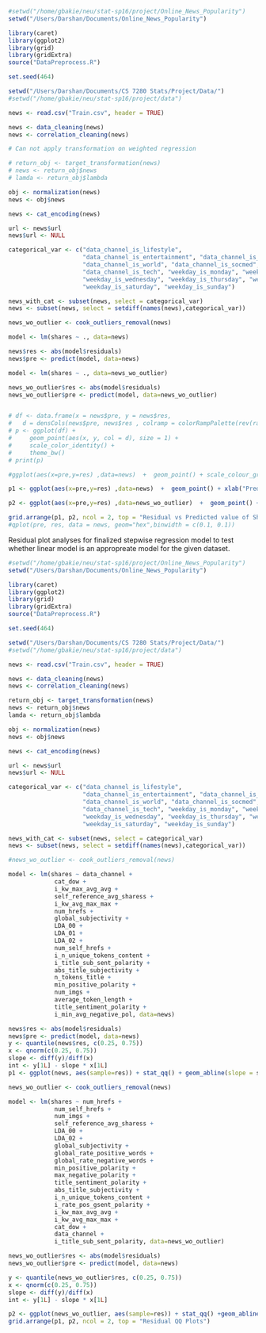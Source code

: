 ```r

#setwd("/home/gbakie/neu/stat-sp16/project/Online_News_Popularity")
setwd("/Users/Darshan/Documents/Online_News_Popularity")

library(caret)
library(ggplot2)
library(grid)
library(gridExtra)
source("DataPreprocess.R")

set.seed(464)

setwd("/Users/Darshan/Documents/CS 7280 Stats/Project/Data/")
#setwd("/home/gbakie/neu/stat-sp16/project/data")

news <- read.csv("Train.csv", header = TRUE)

news <- data_cleaning(news)
news <- correlation_cleaning(news)

# Can not apply transformation on weighted regression

# return_obj <- target_transformation(news)
# news <- return_obj$news
# lamda <- return_obj$lambda

obj <- normalization(news)
news <- obj$news

news <- cat_encoding(news)

url <- news$url
news$url <- NULL

categorical_var <- c("data_channel_is_lifestyle", 
                     "data_channel_is_entertainment", "data_channel_is_bus", 
                     "data_channel_is_world", "data_channel_is_socmed", 
                     "data_channel_is_tech", "weekday_is_monday", "weekday_is_tuesday", 
                     "weekday_is_wednesday", "weekday_is_thursday", "weekday_is_friday", 
                     "weekday_is_saturday", "weekday_is_sunday")

news_with_cat <- subset(news, select = categorical_var)
news <- subset(news, select = setdiff(names(news),categorical_var))

news_wo_outlier <- cook_outliers_removal(news)

model <- lm(shares ~ ., data=news)

news$res <- abs(model$residuals)
news$pre <- predict(model, data=news)

model <- lm(shares ~ ., data=news_wo_outlier)

news_wo_outlier$res <- abs(model$residuals)
news_wo_outlier$pre <- predict(model, data=news_wo_outlier)


# df <- data.frame(x = news$pre, y = news$res,
#   d = densCols(news$pre, news$res , colramp = colorRampPalette(rev(rainbow(10, end = 4/6)))))
# p <- ggplot(df) +
#     geom_point(aes(x, y, col = d), size = 1) +
#     scale_color_identity() +
#     theme_bw()
# print(p)

#ggplot(aes(x=pre,y=res) ,data=news)  +  geom_point() + scale_colour_gradient(limits=c(1, 5), #low="red")

p1 <- ggplot(aes(x=pre,y=res) ,data=news)  +  geom_point() + xlab("Predicted Number of Shares (With Outliers)") + ylab("abs(Residual)") + stat_binhex(bins = 75)  + geom_smooth(color = "red") + theme(axis.title=element_text(size=9,face="bold"))

p2 <- ggplot(aes(x=pre,y=res) ,data=news_wo_outlier)  +  geom_point() + xlab("Predicted Number of Shares (Without Outliers)") + ylab("abs(Residual)") + stat_binhex(bins = 75)  + geom_smooth(color = "red") + theme(axis.title=element_text(size=9,face="bold"))

grid.arrange(p1, p2, ncol = 2, top = "Residual vs Predicted value of Shares")
#qplot(pre, res, data = news, geom="hex",binwidth = c(0.1, 0.1))

```

Residual plot analyses for finalized stepwise regression model to test whether linear
model is an appropreate model for the given dataset.
```r

#setwd("/home/gbakie/neu/stat-sp16/project/Online_News_Popularity")
setwd("/Users/Darshan/Documents/Online_News_Popularity")

library(caret)
library(ggplot2)
library(grid)
library(gridExtra)
source("DataPreprocess.R")

set.seed(464)

setwd("/Users/Darshan/Documents/CS 7280 Stats/Project/Data/")
#setwd("/home/gbakie/neu/stat-sp16/project/data")

news <- read.csv("Train.csv", header = TRUE)

news <- data_cleaning(news)
news <- correlation_cleaning(news)

return_obj <- target_transformation(news)
news <- return_obj$news
lamda <- return_obj$lambda

obj <- normalization(news)
news <- obj$news

news <- cat_encoding(news)

url <- news$url
news$url <- NULL

categorical_var <- c("data_channel_is_lifestyle", 
                     "data_channel_is_entertainment", "data_channel_is_bus", 
                     "data_channel_is_world", "data_channel_is_socmed", 
                     "data_channel_is_tech", "weekday_is_monday", "weekday_is_tuesday", 
                     "weekday_is_wednesday", "weekday_is_thursday", "weekday_is_friday", 
                     "weekday_is_saturday", "weekday_is_sunday")

news_with_cat <- subset(news, select = categorical_var)
news <- subset(news, select = setdiff(names(news),categorical_var))

#news_wo_outlier <- cook_outliers_removal(news)

model <- lm(shares ~ data_channel +
             cat_dow +
             i_kw_max_avg_avg +
             self_reference_avg_sharess +
             i_kw_avg_max_max +
             num_hrefs +
             global_subjectivity +
             LDA_00 +
             LDA_01 +
             LDA_02 +
             num_self_hrefs +
             i_n_unique_tokens_content +
             i_title_sub_sent_polarity +
             abs_title_subjectivity +
             n_tokens_title +
             min_positive_polarity +
             num_imgs +
             average_token_length +
             title_sentiment_polarity + 
             i_min_avg_negative_pol, data=news)

news$res <- abs(model$residuals)
news$pre <- predict(model, data=news)
y <- quantile(news$res, c(0.25, 0.75))
x <- qnorm(c(0.25, 0.75))
slope <- diff(y)/diff(x)
int <- y[1L] - slope * x[1L]
p1 <- ggplot(news, aes(sample=res)) + stat_qq() + geom_abline(slope = slope, intercept = int)  + ylab("Stepwise Regression model residuals (With Outlier)") + theme(axis.title=element_text(size=9,face="bold"))

news_wo_outlier <- cook_outliers_removal(news)

model <- lm(shares ~ num_hrefs +
             num_self_hrefs +
             num_imgs +
             self_reference_avg_sharess +
             LDA_00 +
             LDA_02 +
             global_subjectivity +
             global_rate_positive_words +
             global_rate_negative_words +
             min_positive_polarity +
             max_negative_polarity +
             title_sentiment_polarity +
             abs_title_subjectivity +
             i_n_unique_tokens_content +
             i_rate_pos_gsent_polarity +
             i_kw_max_avg_avg +
             i_kw_avg_max_max +
             cat_dow +
             data_channel + 
             i_title_sub_sent_polarity, data=news_wo_outlier)

news_wo_outlier$res <- abs(model$residuals)
news_wo_outlier$pre <- predict(model, data=news)

y <- quantile(news_wo_outlier$res, c(0.25, 0.75))
x <- qnorm(c(0.25, 0.75))
slope <- diff(y)/diff(x)
int <- y[1L] - slope * x[1L]

p2 <- ggplot(news_wo_outlier, aes(sample=res)) + stat_qq() +geom_abline(slope = slope, intercept = int) + ylab("Stepwise Regression model residuals (Without Outlier)") + theme(axis.title=element_text(size=9,face="bold"))
grid.arrange(p1, p2, ncol = 2, top = "Residual QQ Plots")
```
